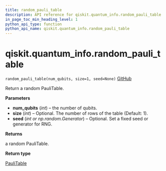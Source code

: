 ```yaml
---
title: random_pauli_table
description: API reference for qiskit.quantum_info.random_pauli_table
in_page_toc_min_heading_level: 1
python_api_type: function
python_api_name: qiskit.quantum_info.random_pauli_table
---
```


<span id="qiskit-quantum-info-random-pauli-table" />

# qiskit.quantum\_info.random\_pauli\_table

<span id="qiskit.quantum_info.random_pauli_table" />

`random_pauli_table(num_qubits, size=1, seed=None)` [GitHub](https://github.com/qiskit/qiskit/tree/stable/0.16/qiskit/quantum_info/operators/symplectic/random.py "view source code")

Return a random PauliTable.

**Parameters**

*   **num\_qubits** (*int*) – the number of qubits.
*   **size** (*int*) – Optional. The number of rows of the table (Default: 1).
*   **seed** (*int or np.random.Generator*) – Optional. Set a fixed seed or generator for RNG.

**Returns**

a random PauliTable.

**Return type**

[PauliTable](qiskit.quantum_info.PauliTable "qiskit.quantum_info.PauliTable")

